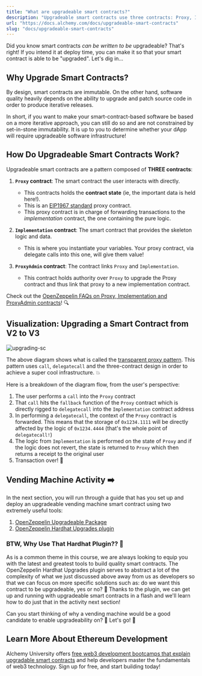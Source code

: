 ```yaml
---
title: "What are upgradeable smart contracts?"
description: "Upgradeable smart contracts use three contracts: Proxy, Implementation, and ProxyAdmin. This pattern enables iterative releases and patching of source code."
url: "https://docs.alchemy.com/docs/upgradeable-smart-contracts"
slug: "docs/upgradeable-smart-contracts"
---
```


Did you know smart contracts *can be written to be* upgradeable? That's right! If you intend it at deploy time, you can make it so that your smart contract is able to be "upgraded". Let's dig in...

## Why Upgrade Smart Contracts?

By design, smart contracts are immutable. On the other hand, software quality heavily depends on the ability to upgrade and patch source code in order to produce iterative releases.

In short, if you want to make your smart-contract-based software be based on a more iterative approach, you can still do so and are not constrained by set-in-stone immutability. It is up to you to determine whether your dApp will require upgradeable software infrastructure!

## How Do Upgradeable Smart Contracts Work?

Upgradeable smart contracts are a pattern composed of **THREE contracts**:

1. **`Proxy` contract**: The smart contract the user interacts with directly.

   * This contracts holds the **contract state** (ie, the important data is held here!).
   * This is an [EIP1967 standard](https://eips.ethereum.org/EIPS/eip-1967) proxy contract.
   * This proxy contract is in charge of forwarding transactions to the *implementation* contract, the one containing the pure logic.

2. **`Implementation` contract**: The smart contract that provides the skeleton logic and data.
   * This is where you instantiate your variables. Your proxy contract, via delegate calls into this one, will give them value!

3. **`ProxyAdmin` contract**: The contract links `Proxy` and `Implementation`.
   * This contract holds authority over `Proxy` to upgrade the Proxy contract and thus link that proxy to a new implementation contract.

Check out the [OpenZeppelin FAQs on Proxy, Implementation and ProxyAdmin contracts](https://docs.openzeppelin.com/upgrades-plugins/1.x/faq#what-is-a-proxy-admin)! 🔍

## Visualization: Upgrading a Smart Contract from V2 to V3

![upgrading-sc](Untitled_20.png)

The above diagram shows what is called the [transparent proxy pattern](https://blog.openzeppelin.com/the-transparent-proxy-pattern/). This pattern uses `call`, `delegatecall` and the three-contract design in order to achieve a super cool infrastructure. 💥

Here is a breakdown of the diagram flow, from the user's perspective:

1. The user performs a `call` into the `Proxy` contract
2. That `call` hits the `fallback` function of the `Proxy` contract which is directly rigged to `delegatecall` into the `Implementation` contract address
3. In performing a `delegatecall`, the context of the `Proxy` contract is forwarded. This means that the storage of `0x1234.1111` will be directly affected by the logic of `0x1234.4444` (that's the whole point of `delegatecall!`)
4. The logic from `Implementation` is performed on the state of `Proxy` and if the logic does not revert, the state is returned to `Proxy` which then returns a receipt to the original user
5. Transaction over! 🧾

## Vending Machine Activity ➡️

In the next section, you will run through a guide that has you set up and deploy an upgradeable vending machine smart contract using two extremely useful tools:

1. [OpenZeppelin Upgradeable Package](https://docs.openzeppelin.com/contracts/4.x/upgradeable)
2. [OpenZeppelin Hardhat Upgrades plugin](https://docs.openzeppelin.com/upgrades-plugins/1.x/)

### BTW, Why Use That Hardhat Plugin?? 🔧

As is a common theme in this course, we are always looking to equip you with the latest and greatest tools to build quality smart contracts. The OpenZeppelin Hardhat Upgrades plugin serves to abstract a lot of the complexity of what we just discussed above away from us as developers so that we can focus on more specific solutions such as: do we want this contract to be upgradeable, yes or no? 👀 Thanks to the plugin, we can get up and running with upgradeable smart contracts in a flash and we'll learn how to do just that in the activity next section!

Can you start thinking of why a vending machine would be a good candidate to enable upgradeability on? 🤔 Let's go! 🥤

## Learn More About Ethereum Development

Alchemy University offers [free web3 development bootcamps that explain upgradable smart contracts](https://university.alchemy.com/ethereum) and help developers master the fundamentals of web3 technology. Sign up for free, and start building today!
